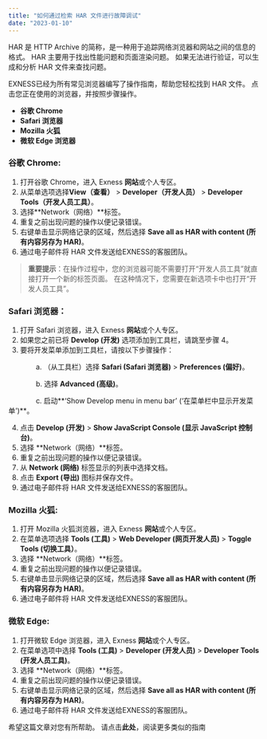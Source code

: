 ```yaml
---
title: "如何通过检索 HAR 文件进行故障调试"
date: "2023-01-10"
---
```


<Ads></Ads> 

HAR 是 HTTP Archive 的简称，是一种用于追踪网络浏览器和网站之间的信息的格式。 HAR 主要用于找出性能问题和页面渲染问题。 如果无法进行验证，可以生成和分析 HAR 文件来查找问题。

EXNESS已经为所有常见浏览器编写了操作指南，帮助您轻松找到 HAR 文件。 点击您正在使用的浏览器，并按照步骤操作。

- **谷歌 Chrome**
- **Safari 浏览器**
- **Mozilla 火狐**
- **微软 Edge 浏览器**

### **谷歌 Chrome:**

1. 打开谷歌 Chrome，进入 Exness **网站**或个人专区。
2. 从菜单选项选择**View（查看）** > **Developer（开发人员）** > **Developer Tools（开发人员工具）**。
3. 选择**Network（网络）**标签。
4. 重复之前出现问题的操作以便记录错误。
5. 右键单击显示网络记录的区域，然后选择 **Save all as HAR with content (所有内容另存为 HAR)**。
6. 通过电子邮件将 HAR 文件发送给EXNESS的客服团队。

> **重要提示**：在操作过程中，您的浏览器可能不需要打开“开发人员工具”就直接打开一个新的标签页面。 在这种情况下，您需要在新选项卡中也打开“开发人员工具”。

### **Safari 浏览器**：

1. 打开 Safari 浏览器，进入 Exness **网站**或个人专区。
2. 如果您之前已将 **Develop (开发)** 选项添加到工具栏，请跳至步骤 4。
3. 要将开发菜单添加到工具栏，请按以下步骤操作：

              a. （从工具栏）选择 **Safari (Safari 浏览器)** > **Preferences (偏好)**。

              b. 选择 **Advanced (高级)**。

              c. 启动**‘Show Develop menu in menu bar’ (‘在菜单栏中显示开发菜单’)**。

4. 点击 **Develop (开发)** > **Show JavaScript Console (显示 JavaScript 控制台)**。
5. 选择 **Network（网络）**标签。
6. 重复之前出现问题的操作以便记录错误。
7. 从 **Network (网络)** 标签显示的列表中选择文档。
8. 点击 **Export (导出)** 图标并保存文件。
9. 通过电子邮件将 HAR 文件发送给EXNESS的客服团队。

### **Mozilla 火狐:**

1. 打开 Mozilla 火狐浏览器，进入 Exness **网站**或个人专区。
2. 在菜单选项选择 **Tools (工具)** > **Web Developer (网页开发人员)** > **Toggle Tools (切换工具）**。
3. 选择 **Network（网络）**标签。
4. 重复之前出现问题的操作以便记录错误。
5. 右键单击显示网络记录的区域，然后选择 **Save all as HAR with content (所有内容另存为 HAR)**。
6. 通过电子邮件将 HAR 文件发送给EXNESS的客服团队。

### **微软 Edge:**

1. 打开微软 Edge 浏览器，进入 Exness **网站**或个人专区。
2. 在菜单选项中选择 **Tools (工具)** > **Developer (开发人员)** > **Developer Tools (开发人员工具)**。
3. 选择 **Network（网络）**标签。
4. 重复之前出现问题的操作以便记录错误。
5. 右键单击显示网络记录的区域，然后选择 **Save all as HAR with content (所有内容另存为 HAR)**。
6. 通过电子邮件将 HAR 文件发送给EXNESS的客服团队。

希望这篇文章对您有所帮助。 请点击**此处**，阅读更多类似的指南
